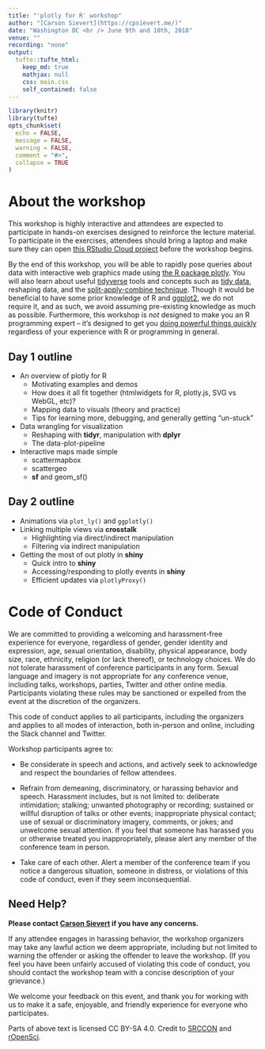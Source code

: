 ```yaml
---
title: "'plotly for R' workshop"
author: "[Carson Sievert](https://cpsievert.me/)"
date: "Washington DC <br /> June 9th and 10th, 2018"
venue: ""
recording: "none"
output: 
  tufte::tufte_html:
    keep_md: true
    mathjax: null
    css: main.css
    self_contained: false
---
```


```r
library(knitr)
library(tufte)
opts_chunk$set(
  echo = FALSE,
  message = FALSE,
  warning = FALSE,
  comment = "#>",
  collapse = TRUE
)
```


# About the workshop

This workshop is highly interactive and attendees are expected to participate in hands-on exercises designed to reinforce the lecture material. To participate in the exercises, attendees should bring a laptop and make sure they can open [this RStudio Cloud project](https://rstudio.cloud/project/14090) before the workshop begins.

By the end of this workshop, you will be able to rapidly pose queries about data with interactive web graphics made using [the R package plotly](https://plot.ly/r/). You will also learn about useful [tidyverse](https://www.tidyverse.org/) tools and concepts such as [tidy data](https://cran.r-project.org/web/packages/tidyr/vignettes/tidy-data.html), reshaping data, and the [split-apply-combine technique](https://www.jstatsoft.org/article/view/v040i01). Though it would be beneficial to have some prior knowledge of R and [ggplot2](http://ggplot2.tidyverse.org/), we do not require it, and as such, we avoid assuming pre-existing knowledge as much as possible. Furthermore, this workshop is _not_ designed to make you an R programming expert -- it's designed to get you [doing powerful things quickly](http://varianceexplained.org/r/teach-hard-way/) regardless of your experience with R or programming in general.

## Day 1 outline

* An overview of plotly for R
    * Motivating examples and demos
    * How does it all fit together (htmlwidgets for R, plotly.js, SVG vs WebGL, etc)?
    * Mapping data to visuals (theory and practice)
    * Tips for learning more, debugging, and generally getting "un-stuck"
* Data wrangling for visualization
    * Reshaping with **tidyr**, manipulation with **dplyr**
    * The data-plot-pipeline
* Interactive maps made simple
    * scattermapbox
    * scattergeo
    * **sf** and geom_sf()

## Day 2 outline

* Animations via `plot_ly()` and `ggplotly()`
* Linking multiple views via **crosstalk**
    * Highlighting via direct/indirect manipulation
    * Filtering via indirect manipulation
* Getting the most of out plotly in **shiny**
    * Quick intro to **shiny**
    * Accessing/responding to plotly events in **shiny**
    * Efficient updates via `plotlyProxy()`

# Code of Conduct

We are committed to providing a welcoming and harassment-free experience for everyone, regardless of gender, gender identity and expression, age, sexual orientation, disability, physical appearance, body size, race, ethnicity, religion (or lack thereof), or technology choices. We do not tolerate harassment of conference participants in any form. Sexual language and imagery is not appropriate for any conference venue, including talks, workshops, parties, Twitter and other online media. Participants violating these rules may be sanctioned or expelled from the event at the discretion of the organizers.

This code of conduct applies to all participants, including the organizers and applies to all modes of interaction, both in-person and online, including the Slack channel and Twitter.

Workshop participants agree to:

* Be considerate in speech and actions, and actively seek to acknowledge and respect the boundaries of fellow attendees.

* Refrain from demeaning, discriminatory, or harassing behavior and speech. Harassment includes, but is not limited to: deliberate intimidation; stalking; unwanted photography or recording; sustained or willful disruption of talks or other events; inappropriate physical contact; use of sexual or discriminatory imagery, comments, or jokes; and unwelcome sexual attention. If you feel that someone has harassed you or otherwise treated you inappropriately, please alert any member of the conference team in person.

* Take care of each other. Alert a member of the conference team if you notice a dangerous situation, someone in distress, or violations of this code of conduct, even if they seem inconsequential.

## Need Help?

<b>Please contact [Carson Sievert](mailto:cpsievert1@gmail.com) if you have any concerns.</b>

If any attendee engages in harassing behavior, the workshop organizers may take any lawful action we deem appropriate, including but not limited to warning the offender or asking the offender to leave the workshop. (If you feel you have been unfairly accused of violating this code of conduct, you should contact the workshop team with a concise description of your grievance.)

We welcome your feedback on this event, and thank you for working with us to make it a safe, enjoyable, and friendly experience for everyone who participates.

Parts of above text is licensed CC BY-SA 4.0. Credit to [SRCCON](https://srccon.org) and [rOpenSci](http://textworkshop17.ropensci.org/).
